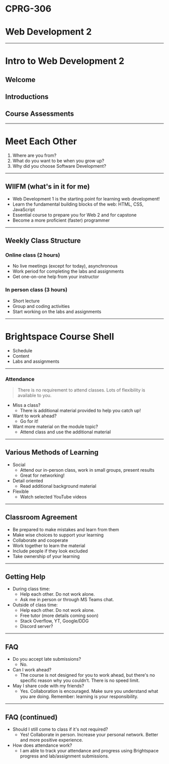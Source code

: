 # CPRG-306

# Web Development 2

---

# Intro to Web Development 2

## Welcome

## Introductions

## Course Assessments

---

# Meet Each Other

1. Where are you from?
2. What do you want to be when you grow up?
3. Why did you choose Software Development?

---

## WIIFM (what's in it for me)

- Web Development 1 is the starting point for learning web development!
- Learn the fundamental building blocks of the web: HTML, CSS, JavaScript
- Essential course to prepare you for Web 2 and for capstone
- Become a more proficient (faster) programmer

---

## Weekly Class Structure

### Online class (2 hours)

- No live meetings (except for today), asynchronous
- Work period for completing the labs and assignments
- Get one-on-one help from your instructor

### In person class (3 hours)

- Short lecture
- Group and coding activities
- Start working on the labs and assignments

---

# Brightspace Course Shell

- Schedule
- Content
- Labs and assignments

---

### Attendance

> There is no requirement to attend classes. Lots of flexibility is available to you.

- Miss a class?
  - There is additional material provided to help you catch up!
- Want to work ahead?
  - Go for it!
- Want more material on the module topic?
  - Attend class and use the additional material

---

## Various Methods of Learning

- Social
  - Attend our in-person class, work in small groups, present results
  - Great for networking!
- Detail oriented
  - Read additional background material
- Flexible
  - Watch selected YouTube videos

---

## Classroom Agreement

- Be prepared to make mistakes and learn from them
- Make wise choices to support your learning
- Collaborate and cooperate
- Work together to learn the material
- Include people if they look excluded
- Take ownership of your learning

---

## Getting Help

- During class time:
  - Help each other. Do not work alone.
  - Ask me in person or through MS Teams chat.
- Outside of class time:
  - Help each other. Do not work alone.
  - Free tutor (more details coming soon)
  - Stack Overflow, YT, Google/DDG
  - Discord server?

---

## FAQ

- Do you accept late submissions?
  - No.
- Can I work ahead?
  - The course is not designed for you to work ahead, but there's no specific reason why you couldn’t. There is no speed limit.
- May I share code with my friends?
  - Yes. Collaboration is encouraged. Make sure you understand what you are doing. Remember: learning is your responsibility.

---

## FAQ (continued)

- Should I still come to class if it's not required?
  - Yes! Collaborate in person. Increase your personal network. Better and more positive experience.
- How does attendance work?
  - I am able to track your attendance and progress using Brightspace progress and lab/assignment submissions.
